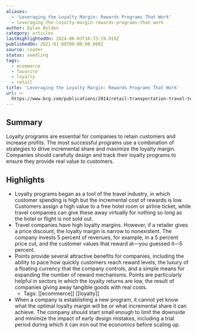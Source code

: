 ```yaml
---
aliases:
  - 'Leveraging the Loyalty Margin: Rewards Programs That Work'
  - leveraging-the-loyalty-margin-rewards-programs-that-work
author: Dylan Bolden
category: articles
lastHighlightedOn: 2024-06-03T16:33:19.919Z
publishedOn: 2021-01-08T00:00:00.000Z
source: reader
status: seedling
tags:
  - ecommerce
  - favorite
  - loyalty
  - retail
title: 'Leveraging the Loyalty Margin: Rewards Programs That Work'
url: >-
  https://www.bcg.com/publications/2014/retail-transportation-travel-tourism-leveraging-loyalty-margin-rewards-programs-work
---
```

## Summary

Loyalty programs are essential for companies to retain customers and increase profits. The most successful programs use a combination of strategies to drive incremental share and maximize the loyalty margin. Companies should carefully design and track their loyalty programs to ensure they provide real value to customers.

## Highlights

- Loyalty programs began as a tool of the travel industry, in which customer spending is high but the incremental cost of rewards is low. Customers assign a high value to a free hotel room or airline ticket, while travel companies can give these away virtually for nothing so long as the hotel or flight is not sold out.
- Travel companies have high loyalty margins. However, if a retailer gives a price discount, the loyalty margin is narrow to nonexistent. The company invests 5 percent of revenues, for example, in a 5 percent price cut, and the customer values that reward at—you guessed it—5 percent.
- Points provide several attractive benefits for companies, including the ability to pace how quickly customers reach reward levels, the luxury of a floating currency that the company controls, and a simple means for expanding the number of reward mechanisms. Points are particularly helpful in sectors in which the loyalty returns are low, the result of companies giving away tangible goods with real costs.
    - Tags: [[ecommerce]] [[loyalty]]
- When a company is establishing a new program, it cannot yet know what the optimal loyalty margin will be or what incremental share it can achieve. The company should start small enough to limit the downside and minimize the impact of early design mistakes, including a trial period during which it can iron out the economics before scaling up.
